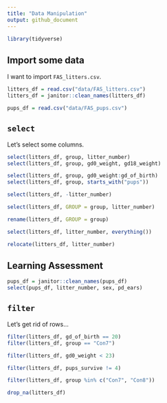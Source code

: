 ```yaml
---
title: "Data Manipulation"
output: github_document
---
```


```r
library(tidyverse)
```

## Import some data

I want to import `FAS_litters.csv`.

```r
litters_df = read.csv("data/FAS_litters.csv")
litters_df = janitor::clean_names(litters_df)

pups_df = read.csv("data/FAS_pups.csv")
```


## `select`

Let's select some columns.

```r
select(litters_df, group, litter_number)
select(litters_df, group, gd0_weight, gd18_weight)

select(litters_df, group, gd0_weight:gd_of_birth)
select(litters_df, group, starts_with("pups"))

select(litters_df, -litter_number)

select(litters_df, GROUP = group, litter_number)

rename(litters_df, GROUP = group)

select(litters_df, litter_number, everything())

relocate(litters_df, litter_number)
```

## Learning Assessment

```r
pups_df = janitor::clean_names(pups_df)
select(pups_df, litter_number, sex, pd_ears)
```

## `filter`

Let's get rid of rows...

```r
filter(litters_df, gd_of_birth == 20)
filter(litters_df, group == "Con7")

filter(litters_df, gd0_weight < 23)

filter(litters_df, pups_survive != 4)

filter(litters_df, group %in% c("Con7", "Con8"))

drop_na(litters_df)
```

